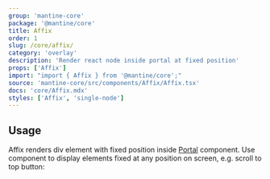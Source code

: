 ```yaml
---
group: 'mantine-core'
package: '@mantine/core'
title: Affix
order: 1
slug: /core/affix/
category: 'overlay'
description: 'Render react node inside portal at fixed position'
props: ['Affix']
import: "import { Affix } from '@mantine/core';"
source: 'mantine-core/src/components/Affix/Affix.tsx'
docs: 'core/Affix.mdx'
styles: ['Affix', 'single-node']
---
```



## Usage

Affix renders div element with fixed position inside [Portal](/core/portal) component.
Use component to display elements fixed at any position on screen, e.g. scroll to top button:

<Demo data={AffixDemos.usage} />
